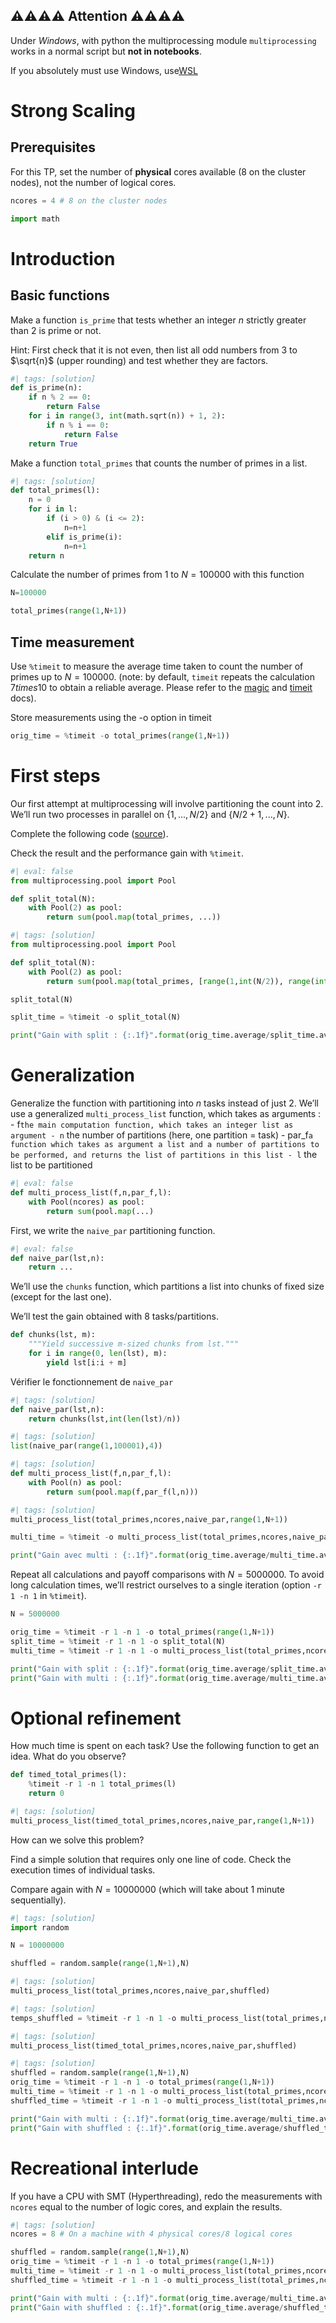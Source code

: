 ## ⚠️⚠️⚠️⚠️ Attention ⚠️⚠️⚠️⚠️
 Under _Windows_, with python the multiprocessing module `multiprocessing` works in a normal script but **not in notebooks**.
 
If you absolutely must use Windows, use[WSL](https://docs.microsoft.com/fr-fr/windows/wsl/)

# Strong Scaling

## Prerequisites

For this TP, set the number of **physical** cores available (8 on the cluster nodes), not the number of logical cores.

```python
ncores = 4 # 8 on the cluster nodes
```

```python
import math
```

# Introduction

## Basic functions

Make a function `is_prime` that tests whether an integer $n$ strictly greater than 2 is prime or not.

Hint: First check that it is not even, then list all odd numbers from 3 to $\sqrt{n}$ (upper rounding) and test whether they are factors.

```python
#| tags: [solution]
def is_prime(n):
    if n % 2 == 0:
        return False
    for i in range(3, int(math.sqrt(n)) + 1, 2):
        if n % i == 0:
            return False
    return True
```

Make a function `total_primes` that counts the number of primes in a list.

```python
#| tags: [solution]
def total_primes(l):
    n = 0
    for i in l:
        if (i > 0) & (i <= 2):
            n=n+1
        elif is_prime(i):
            n=n+1                
    return n
```

Calculate the number of primes from 1 to $N=100 000$ with this function

```python
N=100000
```

```python
total_primes(range(1,N+1))
```

## Time measurement

Use `%timeit` to measure the average time taken to count the number of primes up to $N=100000$.
(note: by default, `timeit` repeats the calculation $7times{}10$ to obtain a reliable average. Please refer to the [magic](https://ipython.readthedocs.io/en/stable/interactive/magics.html) and [timeit](https://docs.python.org/3.9/library/timeit.html) docs).

Store measurements using the -o option in timeit

```python
orig_time = %timeit -o total_primes(range(1,N+1))
```

# First steps

Our first attempt at multiprocessing will involve partitioning the count into 2. We'll run two processes in parallel on $\{1,...,N/2\}$ and $\{N/2+1,...,N\}$.

Complete the following code ([source](https://notebook.community/izapolsk/integration_tests/notebooks/MultiProcessing)).

Check the result and the performance gain with `%timeit`.

```python
#| eval: false
from multiprocessing.pool import Pool

def split_total(N):
    with Pool(2) as pool:
        return sum(pool.map(total_primes, ...))
```

```python
#| tags: [solution]
from multiprocessing.pool import Pool

def split_total(N):
    with Pool(2) as pool:
        return sum(pool.map(total_primes, [range(1,int(N/2)), range(int(N/2)+1,N+1)]))
```

```python
split_total(N)
```

```python
split_time = %timeit -o split_total(N)
```

```python
print("Gain with split : {:.1f}".format(orig_time.average/split_time.average))
```

# Generalization

Generalize the function with partitioning into *n* tasks instead of just 2. We'll use a generalized `multi_process_list` function, which takes as arguments :
- f` the main computation function, which takes an integer list as argument
- n` the number of partitions (here, one partition = task)
- par_f` a function which takes as argument a list and a number of partitions to be performed, and returns the list of partitions in this list
- l` the list to be partitioned

```python
#| eval: false
def multi_process_list(f,n,par_f,l):
    with Pool(ncores) as pool:
        return sum(pool.map(...)
```

First, we write the `naive_par` partitioning function.

```python
#| eval: false
def naive_par(lst,n):
    return ...
```

We'll use the `chunks` function, which partitions a list into chunks of fixed size (except for the last one).

We'll test the gain obtained with 8 tasks/partitions.

```python
def chunks(lst, m):
    """Yield successive m-sized chunks from lst."""
    for i in range(0, len(lst), m):
        yield lst[i:i + m]
```

Vérifier le fonctionnement de `naive_par`

```python
#| tags: [solution]
def naive_par(lst,n):
    return chunks(lst,int(len(lst)/n))
```

```python
#| tags: [solution]
list(naive_par(range(1,100001),4))
```

```python
#| tags: [solution]
def multi_process_list(f,n,par_f,l):
    with Pool(n) as pool:
        return sum(pool.map(f,par_f(l,n)))
```

```python
#| tags: [solution]
multi_process_list(total_primes,ncores,naive_par,range(1,N+1))
```

```python
multi_time = %timeit -o multi_process_list(total_primes,ncores,naive_par,range(1,N+1))
```

```python
print("Gain avec multi : {:.1f}".format(orig_time.average/multi_time.average))
```

Repeat all calculations and payoff comparisons with $N=5000000$. To avoid long calculation times, we'll restrict ourselves to a single iteration (option `-r 1 -n 1` in `%timeit`).

```python
N = 5000000
```

```python
orig_time = %timeit -r 1 -n 1 -o total_primes(range(1,N+1))
split_time = %timeit -r 1 -n 1 -o split_total(N)
multi_time = %timeit -r 1 -n 1 -o multi_process_list(total_primes,ncores,naive_par,range(1,N+1))

print("Gain with split : {:.1f}".format(orig_time.average/split_time.average))
print("Gain with multi : {:.1f}".format(orig_time.average/multi_time.average))
```

# Optional refinement


How much time is spent on each task? Use the following function to get an idea. What do you observe?

```python
def timed_total_primes(l):
    %timeit -r 1 -n 1 total_primes(l)
    return 0
```

```python
#| tags: [solution]
multi_process_list(timed_total_primes,ncores,naive_par,range(1,N+1))
```

How can we solve this problem?

Find a simple solution that requires only one line of code. Check the execution times of individual tasks.

Compare again with $N = 10000000$ (which will take about 1 minute sequentially).

```python
#| tags: [solution]
import random

N = 10000000

shuffled = random.sample(range(1,N+1),N)
```

```python
#| tags: [solution]
multi_process_list(total_primes,ncores,naive_par,shuffled)
```

```python
#| tags: [solution]
temps_shuffled = %timeit -r 1 -n 1 -o multi_process_list(total_primes,ncores,naive_par,shuffled)
```

```python
#| tags: [solution]
multi_process_list(timed_total_primes,ncores,naive_par,shuffled)
```

```python
#| tags: [solution]
shuffled = random.sample(range(1,N+1),N)
orig_time = %timeit -r 1 -n 1 -o total_primes(range(1,N+1))
multi_time = %timeit -r 1 -n 1 -o multi_process_list(total_primes,ncores,naive_par,range(1,N+1))
shuffled_time = %timeit -r 1 -n 1 -o multi_process_list(total_primes,ncores,naive_par,shuffled)

print("Gain with multi : {:.1f}".format(orig_time.average/multi_time.average))
print("Gain with shuffled : {:.1f}".format(orig_time.average/shuffled_time.average))
```

# Recreational interlude

If you have a CPU with SMT (Hyperthreading), redo the measurements with `ncores` equal to the number of logic cores, and explain the results.

```python
#| tags: [solution]
ncores = 8 # On a machine with 4 physical cores/8 logical cores

shuffled = random.sample(range(1,N+1),N)
orig_time = %timeit -r 1 -n 1 -o total_primes(range(1,N+1))
multi_time = %timeit -r 1 -n 1 -o multi_process_list(total_primes,ncores,naive_par,range(1,N+1))
shuffled_time = %timeit -r 1 -n 1 -o multi_process_list(total_primes,ncores,naive_par,shuffled)

print("Gain with multi : {:.1f}".format(orig_time.average/multi_time.average))
print("Gain with shuffled : {:.1f}".format(orig_time.average/shuffled_time.average))
```

